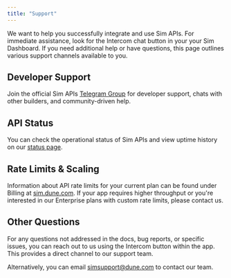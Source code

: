 ```yaml
---
title: "Support"
---
```


We want to help you successfully integrate and use Sim APIs.
For immediate assistance, look for the Intercom chat button in your your Sim Dashboard.
If you need additional help or have questions, this page outlines various support channels available to you.

## Developer Support

Join the official Sim APIs [Telegram Group](https://t.me/+nvyoX5xyxNwyNjU0) for developer support, chats with other builders, and community-driven help.

<Card title="Telegram" icon="telegram" iconType="regular" horizontal href="https://t.me/+nvyoX5xyxNwyNjU0">
  
</Card>

## API Status

You can check the operational status of Sim APIs and view uptime history on our [status page](https://status.sim.dune.com/).

## Rate Limits & Scaling

Information about API rate limits for your current plan can be found under Billing at [sim.dune.com](https://sim.dune.com).
If your app requires higher throughput or you're interested in our Enterprise plans with custom rate limits, please contact us.

## Other Questions

For any questions not addressed in the docs, bug reports, or specific issues, you can reach out to us using the Intercom button within the app. This provides a direct channel to our support team.

Alternatively, you can email [simsupport@dune.com](mailto:simsupport@dune.com) to contact our team.

<Card title="Support Email" icon="envelope" horizontal href="mailto:simsupport@dune.com">
  
</Card>
